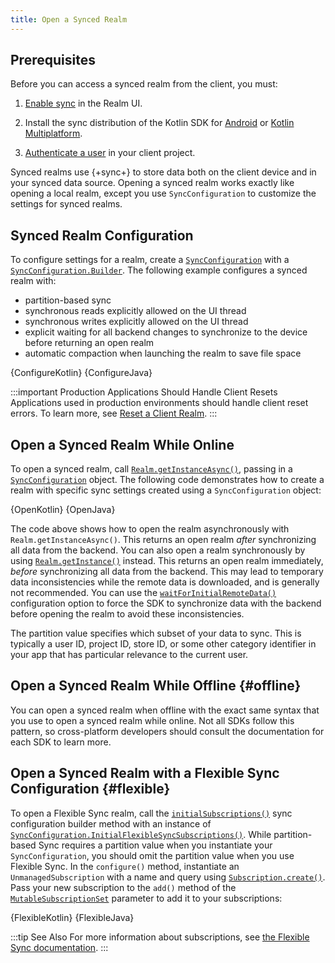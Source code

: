 ```yaml
---
title: Open a Synced Realm
---
```


## Prerequisites

Before you can access a synced realm from the client, you must:

1. [Enable sync](https://docs.mongodb.com/realm/sync/configure/enable-sync/#std-label-enable-sync)
   in the Realm UI.

1. Install the sync distribution of the Kotlin SDK
   for [Android](sdk/kotlin/install/android) or
   [Kotlin Multiplatform](sdk/kotlin/install/kotlin-multiplatform).

1. [Authenticate a user](sdk/kotlin/app-services/authenticate-users) in
   your client project.

Synced realms use {+sync+} to store data both on the client device
and in your synced data source. Opening a synced realm works exactly
like opening a local realm, except you use `SyncConfiguration`
to customize the settings for synced realms.

## Synced Realm Configuration

To configure settings for a realm, create a
[`SyncConfiguration`](https://docs.mongodb.com/realm-sdks/java/latest/io/realm/mongodb/sync/SyncConfiguration.html) with a
[`SyncConfiguration.Builder`](https://docs.mongodb.com/realm-sdks/java/latest/io/realm/mongodb/sync/SyncConfiguration.Builder.html).
The following example configures a synced realm with:

- partition-based sync
- synchronous reads explicitly allowed on the UI thread
- synchronous writes explicitly allowed on the UI thread
- explicit waiting for all backend changes to synchronize to the device
  before returning an open realm
- automatic compaction when launching the realm to save file space

<Tabs groupId="java-sdk-languages">
    <TabItem value="kotlin" label="Kotlin">
        <CodeBlock language="kotlin">{ConfigureKotlin}</CodeBlock>
    </TabItem>
    <TabItem value="java" label="Java">
        <CodeBlock language="java">{ConfigureJava}</CodeBlock>
    </TabItem>
</Tabs>

:::important Production Applications Should Handle Client Resets
Applications used in production environments should handle client
reset errors. To learn more, see [Reset a Client Realm](/sdk/java/app-services/sync/reset-a-client-realm).
:::

## Open a Synced Realm While Online

To open a synced realm, call 
[`Realm.getInstanceAsync()`](https://docs.mongodb.com/realm-sdks/java/latest/io/realm/Realm.html#getInstanceAsync-io.realm.RealmConfiguration-io.realm.Realm.Callback-), 
passing in a [`SyncConfiguration`](https://docs.mongodb.com/realm-sdks/java/latest/io/realm/mongodb/sync/SyncConfiguration.html)
object. The following code demonstrates how to create a realm with 
specific sync settings created using a `SyncConfiguration` object:

<Tabs groupId="java-sdk-languages">
    <TabItem value="kotlin" label="Kotlin">
        <CodeBlock language="kotlin">{OpenKotlin}</CodeBlock>
    </TabItem>
    <TabItem value="java" label="Java">
        <CodeBlock language="java">{OpenJava}</CodeBlock>
    </TabItem>
</Tabs>

The code above shows how to open the realm asynchronously
with `Realm.getInstanceAsync()`. This returns an open realm *after*
synchronizing all data from the backend.
You can also open a realm synchronously by using [`Realm.getInstance()`](https://docs.mongodb.com/realm-sdks/java/latest/io/realm/Realm.html#getInstance-io.realm.RealmConfiguration-)
instead. This returns an open realm immediately, *before* synchronizing
all data from the backend. This may lead to temporary data
inconsistencies while the remote data is downloaded, and is generally
not recommended. You can use the [`waitForInitialRemoteData()`](https://docs.mongodb.com/realm-sdks/java/latest/io/realm/mongodb/sync/SyncConfiguration.Builder.html#waitForInitialRemoteData--)
configuration option to force the SDK to synchronize data with the backend
before opening the realm to avoid these inconsistencies.

The partition value specifies which subset of your data to sync.
This is typically a user ID, project ID, store ID, or some other
category identifier in your app that has particular relevance to
the current user.

## Open a Synced Realm While Offline {#offline}

You can open a synced realm when offline with the exact same syntax
that you use to open a synced realm while online. Not all SDKs follow this
pattern, so cross-platform developers should consult the documentation
for each SDK to learn more.

## Open a Synced Realm with a Flexible Sync Configuration {#flexible}

To open a Flexible Sync realm, call
the [`initialSubscriptions()`](https://docs.mongodb.com/realm-sdks/java/latest/io/realm/mongodb/sync/SyncConfiguration.Builder.html#initialSubscriptions(io.realm.mongodb.sync.SyncConfiguration.InitialFlexibleSyncSubscriptions))
sync configuration builder method with an instance of
[`SyncConfiguration.InitialFlexibleSyncSubscriptions()`](https://docs.mongodb.com/realm-sdks/java/latest/io/realm/mongodb/sync/SyncConfiguration.InitialFlexibleSyncSubscriptions.html).
While partition-based Sync requires a partition
value when you instantiate your `SyncConfiguration`, you should omit
the partition value when you use Flexible Sync. In the `configure()` method, instantiate
an `UnmanagedSubscription` with a name and query using
[`Subscription.create()`](https://docs.mongodb.com/realm-sdks/java/latest/io/realm/mongodb/sync/Subscription.html#create(java.lang.String,io.realm.RealmQuery)).
Pass your new subscription
to the `add()` method of the [`MutableSubscriptionSet`](https://docs.mongodb.com/realm-sdks/java/latest/io/realm/mongodb/sync/MutableSubscriptionSet.html)
parameter to add it to your subscriptions:

<Tabs groupId="java-sdk-languages">
    <TabItem value="kotlin" label="Kotlin">
        <CodeBlock language="kotlin">{FlexibleKotlin}</CodeBlock>
    </TabItem>
    <TabItem value="java" label="Java">
        <CodeBlock language="java">{FlexibleJava}</CodeBlock>
    </TabItem>
</Tabs>

:::tip See Also
For more information about subscriptions, see
[the Flexible Sync documentation](/sdk/java/app-services/sync/flexible-sync).
:::
